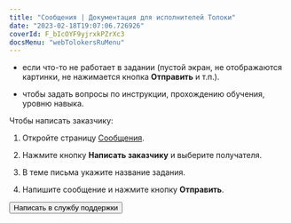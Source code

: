 ```yaml
---
title: "Сообщения | Документация для исполнителей Толоки"
date: "2023-02-18T19:07:06.726926"
coverId: F_bIcOYF9yjrxkPZrXc3
docsMenu: "webTolokersRuMenu"
---
```



<RuMessagesContent/>

- если что-то не работает в задании (пустой экран, не отображаются картинки, не нажимается кнопка **Отправить**  и т.п.).

- чтобы задать вопросы по инструкции, прохождению обучения, уровню навыка.

Чтобы написать заказчику:

1. Откройте страницу [Сообщения](https://we.toloka.ai/messages).

1. Нажмите кнопку **Написать заказчику** и выберите получателя.

1. В теме письма укажите название задания.

1. Напишите сообщение и нажмите кнопку **Отправить**.

<Button view="defaultInverse" size="l" type="link" url="../troubleshooting/support?form-source=messages">Написать в службу поддержки</Button>
